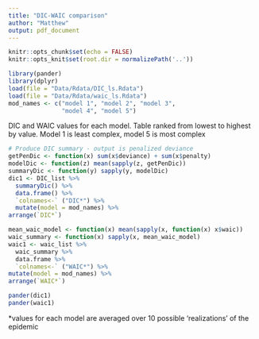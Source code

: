 ```yaml
---
title: "DIC-WAIC comparison"
author: "Matthew"
output: pdf_document
---
```


```r
knitr::opts_chunk$set(echo = FALSE)
knitr::opts_knit$set(root.dir = normalizePath('..'))

```
```r
library(pander)
library(dplyr)
load(file = "Data/Rdata/DIC_ls.Rdata")
load(file = "Data/Rdata/waic_ls.Rdata")
mod_names <- c("model 1", "model 2", "model 3",
               "model 4", "model 5")
```

DIC and WAIC values for each model. Table ranked from lowest to highest by value. Model 1 is least complex, model 5 is most complex
```r
# Produce DIC summary - output is penalized deviance
getPenDic <- function(x) sum(x$deviance) + sum(x$penalty)
modelDic <- function(z) mean(sapply(z, getPenDic))
summaryDic <- function(y) sapply(y, modelDic)
dic1 <- DIC_list %>%
  summaryDic() %>%
  data.frame() %>%
  `colnames<-` ("DIC*") %>%
  mutate(model = mod_names) %>%
arrange(`DIC*`)

```

```r
mean_waic_model <- function(x) mean(sapply(x, function(x) x$waic))
waic_summary <- function(x) sapply(x, mean_waic_model)
waic1 <- waic_list %>%
  waic_summary %>%
  data.frame %>%
  `colnames<-` ("WAIC*") %>%
mutate(model = mod_names) %>%
arrange(`WAIC*`)
```

```r
pander(dic1)
pander(waic1)
```
\*values for each model are averaged over 10 possible 'realizations' of the epidemic
